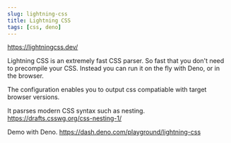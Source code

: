 ```yaml
---
slug: lightning-css
title: Lightning CSS
tags: [css, deno]
---
```


<!--truncate-->

https://lightningcss.dev/

Lightning CSS is an extremely fast CSS parser. So fast that you don't need to precompile your CSS. Instead you can run it on the fly with Deno, or in the browser.

The configuration enables you to output css compatiable with target browser versions.

It pasrses modern CSS syntax such as nesting. https://drafts.csswg.org/css-nesting-1/

Demo with Deno. https://dash.deno.com/playground/lightning-css